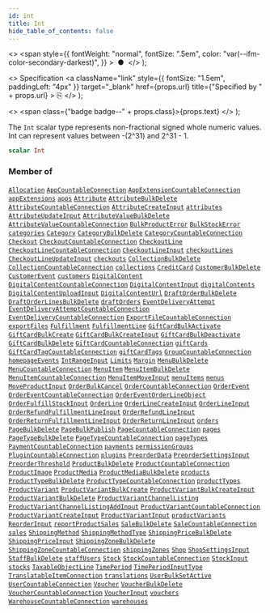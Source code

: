 ```yaml
---
id: int
title: Int
hide_table_of_contents: false
---
```


  <>
    <span
      style={{
        fontWeight: "normal",
        fontSize: ".5em",
        color: "var(--ifm-color-secondary-darkest)",
      }}
    >
      &nbsp;●&nbsp;
    </span>
  </>
);

  <>
    Specification
    <a
      className="link"
      style={{ fontSize: "1.5em", paddingLeft: "4px" }}
      target="\_blank"
      href={props.url}
      title={"Specified by " + props.url}
    >
      ⎘
    </a>
  </>
);

  <>
    <span class={"badge badge--" + props.class}>{props.text}</span>
  </>
);

The `Int` scalar type represents non-fractional signed whole numeric values. Int can represent values between -(2^31) and 2^31 - 1.

```graphql
scalar Int
```

### Member of

[`Allocation`](../../../developer/api-reference/objects/allocation) <Badge class="secondary" text="object"/><Bullet />[`AppCountableConnection`](../../../developer/api-reference/objects/app-countable-connection) <Badge class="secondary" text="object"/><Bullet />[`AppExtensionCountableConnection`](../../../developer/api-reference/objects/app-extension-countable-connection) <Badge class="secondary" text="object"/><Bullet />[`appExtensions`](../../../developer/api-reference/queries/app-extensions) <Badge class="secondary" text="query"/><Bullet />[`apps`](../../../developer/api-reference/queries/apps) <Badge class="secondary" text="query"/><Bullet />[`Attribute`](../../../developer/api-reference/objects/attribute) <Badge class="secondary" text="object"/><Bullet />[`AttributeBulkDelete`](../../../developer/api-reference/objects/attribute-bulk-delete) <Badge class="secondary" text="object"/><Bullet />[`AttributeCountableConnection`](../../../developer/api-reference/objects/attribute-countable-connection) <Badge class="secondary" text="object"/><Bullet />[`AttributeCreateInput`](../../../developer/api-reference/inputs/attribute-create-input) <Badge class="secondary" text="input"/><Bullet />[`attributes`](../../../developer/api-reference/queries/attributes) <Badge class="secondary" text="query"/><Bullet />[`AttributeUpdateInput`](../../../developer/api-reference/inputs/attribute-update-input) <Badge class="secondary" text="input"/><Bullet />[`AttributeValueBulkDelete`](../../../developer/api-reference/objects/attribute-value-bulk-delete) <Badge class="secondary" text="object"/><Bullet />[`AttributeValueCountableConnection`](../../../developer/api-reference/objects/attribute-value-countable-connection) <Badge class="secondary" text="object"/><Bullet />[`BulkProductError`](../../../developer/api-reference/objects/bulk-product-error) <Badge class="secondary" text="object"/><Bullet />[`BulkStockError`](../../../developer/api-reference/objects/bulk-stock-error) <Badge class="secondary" text="object"/><Bullet />[`categories`](../../../developer/api-reference/queries/categories) <Badge class="secondary" text="query"/><Bullet />[`Category`](../../../developer/api-reference/objects/category) <Badge class="secondary" text="object"/><Bullet />[`CategoryBulkDelete`](../../../developer/api-reference/objects/category-bulk-delete) <Badge class="secondary" text="object"/><Bullet />[`CategoryCountableConnection`](../../../developer/api-reference/objects/category-countable-connection) <Badge class="secondary" text="object"/><Bullet />[`Checkout`](../../../developer/api-reference/objects/checkout) <Badge class="secondary" text="object"/><Bullet />[`CheckoutCountableConnection`](../../../developer/api-reference/objects/checkout-countable-connection) <Badge class="secondary" text="object"/><Bullet />[`CheckoutLine`](../../../developer/api-reference/objects/checkout-line) <Badge class="secondary" text="object"/><Bullet />[`CheckoutLineCountableConnection`](../../../developer/api-reference/objects/checkout-line-countable-connection) <Badge class="secondary" text="object"/><Bullet />[`CheckoutLineInput`](../../../developer/api-reference/inputs/checkout-line-input) <Badge class="secondary" text="input"/><Bullet />[`checkoutLines`](../../../developer/api-reference/queries/checkout-lines) <Badge class="secondary" text="query"/><Bullet />[`CheckoutLineUpdateInput`](../../../developer/api-reference/inputs/checkout-line-update-input) <Badge class="secondary" text="input"/><Bullet />[`checkouts`](../../../developer/api-reference/queries/checkouts) <Badge class="secondary" text="query"/><Bullet />[`CollectionBulkDelete`](../../../developer/api-reference/objects/collection-bulk-delete) <Badge class="secondary" text="object"/><Bullet />[`CollectionCountableConnection`](../../../developer/api-reference/objects/collection-countable-connection) <Badge class="secondary" text="object"/><Bullet />[`collections`](../../../developer/api-reference/queries/collections) <Badge class="secondary" text="query"/><Bullet />[`CreditCard`](../../../developer/api-reference/objects/credit-card) <Badge class="secondary" text="object"/><Bullet />[`CustomerBulkDelete`](../../../developer/api-reference/objects/customer-bulk-delete) <Badge class="secondary" text="object"/><Bullet />[`CustomerEvent`](../../../developer/api-reference/objects/customer-event) <Badge class="secondary" text="object"/><Bullet />[`customers`](../../../developer/api-reference/queries/customers) <Badge class="secondary" text="query"/><Bullet />[`DigitalContent`](../../../developer/api-reference/objects/digital-content) <Badge class="secondary" text="object"/><Bullet />[`DigitalContentCountableConnection`](../../../developer/api-reference/objects/digital-content-countable-connection) <Badge class="secondary" text="object"/><Bullet />[`DigitalContentInput`](../../../developer/api-reference/inputs/digital-content-input) <Badge class="secondary" text="input"/><Bullet />[`digitalContents`](../../../developer/api-reference/queries/digital-contents) <Badge class="secondary" text="query"/><Bullet />[`DigitalContentUploadInput`](../../../developer/api-reference/inputs/digital-content-upload-input) <Badge class="secondary" text="input"/><Bullet />[`DigitalContentUrl`](../../../developer/api-reference/objects/digital-content-url) <Badge class="secondary" text="object"/><Bullet />[`DraftOrderBulkDelete`](../../../developer/api-reference/objects/draft-order-bulk-delete) <Badge class="secondary" text="object"/><Bullet />[`DraftOrderLinesBulkDelete`](../../../developer/api-reference/objects/draft-order-lines-bulk-delete) <Badge class="secondary" text="object"/><Bullet />[`draftOrders`](../../../developer/api-reference/queries/draft-orders) <Badge class="secondary" text="query"/><Bullet />[`EventDeliveryAttempt`](../../../developer/api-reference/objects/event-delivery-attempt) <Badge class="secondary" text="object"/><Bullet />[`EventDeliveryAttemptCountableConnection`](../../../developer/api-reference/objects/event-delivery-attempt-countable-connection) <Badge class="secondary" text="object"/><Bullet />[`EventDeliveryCountableConnection`](../../../developer/api-reference/objects/event-delivery-countable-connection) <Badge class="secondary" text="object"/><Bullet />[`ExportFileCountableConnection`](../../../developer/api-reference/objects/export-file-countable-connection) <Badge class="secondary" text="object"/><Bullet />[`exportFiles`](../../../developer/api-reference/queries/export-files) <Badge class="secondary" text="query"/><Bullet />[`Fulfillment`](../../../developer/api-reference/objects/fulfillment) <Badge class="secondary" text="object"/><Bullet />[`FulfillmentLine`](../../../developer/api-reference/objects/fulfillment-line) <Badge class="secondary" text="object"/><Bullet />[`GiftCardBulkActivate`](../../../developer/api-reference/objects/gift-card-bulk-activate) <Badge class="secondary" text="object"/><Bullet />[`GiftCardBulkCreate`](../../../developer/api-reference/objects/gift-card-bulk-create) <Badge class="secondary" text="object"/><Bullet />[`GiftCardBulkCreateInput`](../../../developer/api-reference/inputs/gift-card-bulk-create-input) <Badge class="secondary" text="input"/><Bullet />[`GiftCardBulkDeactivate`](../../../developer/api-reference/objects/gift-card-bulk-deactivate) <Badge class="secondary" text="object"/><Bullet />[`GiftCardBulkDelete`](../../../developer/api-reference/objects/gift-card-bulk-delete) <Badge class="secondary" text="object"/><Bullet />[`GiftCardCountableConnection`](../../../developer/api-reference/objects/gift-card-countable-connection) <Badge class="secondary" text="object"/><Bullet />[`giftCards`](../../../developer/api-reference/queries/gift-cards) <Badge class="secondary" text="query"/><Bullet />[`GiftCardTagCountableConnection`](../../../developer/api-reference/objects/gift-card-tag-countable-connection) <Badge class="secondary" text="object"/><Bullet />[`giftCardTags`](../../../developer/api-reference/queries/gift-card-tags) <Badge class="secondary" text="query"/><Bullet />[`GroupCountableConnection`](../../../developer/api-reference/objects/group-countable-connection) <Badge class="secondary" text="object"/><Bullet />[`homepageEvents`](../../../developer/api-reference/queries/homepage-events) <Badge class="secondary" text="query"/><Bullet />[`IntRangeInput`](../../../developer/api-reference/inputs/int-range-input) <Badge class="secondary" text="input"/><Bullet />[`Limits`](../../../developer/api-reference/objects/limits) <Badge class="secondary" text="object"/><Bullet />[`Margin`](../../../developer/api-reference/objects/margin) <Badge class="secondary" text="object"/><Bullet />[`MenuBulkDelete`](../../../developer/api-reference/objects/menu-bulk-delete) <Badge class="secondary" text="object"/><Bullet />[`MenuCountableConnection`](../../../developer/api-reference/objects/menu-countable-connection) <Badge class="secondary" text="object"/><Bullet />[`MenuItem`](../../../developer/api-reference/objects/menu-item) <Badge class="secondary" text="object"/><Bullet />[`MenuItemBulkDelete`](../../../developer/api-reference/objects/menu-item-bulk-delete) <Badge class="secondary" text="object"/><Bullet />[`MenuItemCountableConnection`](../../../developer/api-reference/objects/menu-item-countable-connection) <Badge class="secondary" text="object"/><Bullet />[`MenuItemMoveInput`](../../../developer/api-reference/inputs/menu-item-move-input) <Badge class="secondary" text="input"/><Bullet />[`menuItems`](../../../developer/api-reference/queries/menu-items) <Badge class="secondary" text="query"/><Bullet />[`menus`](../../../developer/api-reference/queries/menus) <Badge class="secondary" text="query"/><Bullet />[`MoveProductInput`](../../../developer/api-reference/inputs/move-product-input) <Badge class="secondary" text="input"/><Bullet />[`OrderBulkCancel`](../../../developer/api-reference/objects/order-bulk-cancel) <Badge class="secondary" text="object"/><Bullet />[`OrderCountableConnection`](../../../developer/api-reference/objects/order-countable-connection) <Badge class="secondary" text="object"/><Bullet />[`OrderEvent`](../../../developer/api-reference/objects/order-event) <Badge class="secondary" text="object"/><Bullet />[`OrderEventCountableConnection`](../../../developer/api-reference/objects/order-event-countable-connection) <Badge class="secondary" text="object"/><Bullet />[`OrderEventOrderLineObject`](../../../developer/api-reference/objects/order-event-order-line-object) <Badge class="secondary" text="object"/><Bullet />[`OrderFulfillStockInput`](../../../developer/api-reference/inputs/order-fulfill-stock-input) <Badge class="secondary" text="input"/><Bullet />[`OrderLine`](../../../developer/api-reference/objects/order-line) <Badge class="secondary" text="object"/><Bullet />[`OrderLineCreateInput`](../../../developer/api-reference/inputs/order-line-create-input) <Badge class="secondary" text="input"/><Bullet />[`OrderLineInput`](../../../developer/api-reference/inputs/order-line-input) <Badge class="secondary" text="input"/><Bullet />[`OrderRefundFulfillmentLineInput`](../../../developer/api-reference/inputs/order-refund-fulfillment-line-input) <Badge class="secondary" text="input"/><Bullet />[`OrderRefundLineInput`](../../../developer/api-reference/inputs/order-refund-line-input) <Badge class="secondary" text="input"/><Bullet />[`OrderReturnFulfillmentLineInput`](../../../developer/api-reference/inputs/order-return-fulfillment-line-input) <Badge class="secondary" text="input"/><Bullet />[`OrderReturnLineInput`](../../../developer/api-reference/inputs/order-return-line-input) <Badge class="secondary" text="input"/><Bullet />[`orders`](../../../developer/api-reference/queries/orders) <Badge class="secondary" text="query"/><Bullet />[`PageBulkDelete`](../../../developer/api-reference/objects/page-bulk-delete) <Badge class="secondary" text="object"/><Bullet />[`PageBulkPublish`](../../../developer/api-reference/objects/page-bulk-publish) <Badge class="secondary" text="object"/><Bullet />[`PageCountableConnection`](../../../developer/api-reference/objects/page-countable-connection) <Badge class="secondary" text="object"/><Bullet />[`pages`](../../../developer/api-reference/queries/pages) <Badge class="secondary" text="query"/><Bullet />[`PageTypeBulkDelete`](../../../developer/api-reference/objects/page-type-bulk-delete) <Badge class="secondary" text="object"/><Bullet />[`PageTypeCountableConnection`](../../../developer/api-reference/objects/page-type-countable-connection) <Badge class="secondary" text="object"/><Bullet />[`pageTypes`](../../../developer/api-reference/queries/page-types) <Badge class="secondary" text="query"/><Bullet />[`PaymentCountableConnection`](../../../developer/api-reference/objects/payment-countable-connection) <Badge class="secondary" text="object"/><Bullet />[`payments`](../../../developer/api-reference/queries/payments) <Badge class="secondary" text="query"/><Bullet />[`permissionGroups`](../../../developer/api-reference/queries/permission-groups) <Badge class="secondary" text="query"/><Bullet />[`PluginCountableConnection`](../../../developer/api-reference/objects/plugin-countable-connection) <Badge class="secondary" text="object"/><Bullet />[`plugins`](../../../developer/api-reference/queries/plugins) <Badge class="secondary" text="query"/><Bullet />[`PreorderData`](../../../developer/api-reference/objects/preorder-data) <Badge class="secondary" text="object"/><Bullet />[`PreorderSettingsInput`](../../../developer/api-reference/inputs/preorder-settings-input) <Badge class="secondary" text="input"/><Bullet />[`PreorderThreshold`](../../../developer/api-reference/objects/preorder-threshold) <Badge class="secondary" text="object"/><Bullet />[`ProductBulkDelete`](../../../developer/api-reference/objects/product-bulk-delete) <Badge class="secondary" text="object"/><Bullet />[`ProductCountableConnection`](../../../developer/api-reference/objects/product-countable-connection) <Badge class="secondary" text="object"/><Bullet />[`ProductImage`](../../../developer/api-reference/objects/product-image) <Badge class="secondary" text="object"/><Bullet />[`ProductMedia`](../../../developer/api-reference/objects/product-media) <Badge class="secondary" text="object"/><Bullet />[`ProductMediaBulkDelete`](../../../developer/api-reference/objects/product-media-bulk-delete) <Badge class="secondary" text="object"/><Bullet />[`products`](../../../developer/api-reference/queries/products) <Badge class="secondary" text="query"/><Bullet />[`ProductTypeBulkDelete`](../../../developer/api-reference/objects/product-type-bulk-delete) <Badge class="secondary" text="object"/><Bullet />[`ProductTypeCountableConnection`](../../../developer/api-reference/objects/product-type-countable-connection) <Badge class="secondary" text="object"/><Bullet />[`productTypes`](../../../developer/api-reference/queries/product-types) <Badge class="secondary" text="query"/><Bullet />[`ProductVariant`](../../../developer/api-reference/objects/product-variant) <Badge class="secondary" text="object"/><Bullet />[`ProductVariantBulkCreate`](../../../developer/api-reference/objects/product-variant-bulk-create) <Badge class="secondary" text="object"/><Bullet />[`ProductVariantBulkCreateInput`](../../../developer/api-reference/inputs/product-variant-bulk-create-input) <Badge class="secondary" text="input"/><Bullet />[`ProductVariantBulkDelete`](../../../developer/api-reference/objects/product-variant-bulk-delete) <Badge class="secondary" text="object"/><Bullet />[`ProductVariantChannelListing`](../../../developer/api-reference/objects/product-variant-channel-listing) <Badge class="secondary" text="object"/><Bullet />[`ProductVariantChannelListingAddInput`](../../../developer/api-reference/inputs/product-variant-channel-listing-add-input) <Badge class="secondary" text="input"/><Bullet />[`ProductVariantCountableConnection`](../../../developer/api-reference/objects/product-variant-countable-connection) <Badge class="secondary" text="object"/><Bullet />[`ProductVariantCreateInput`](../../../developer/api-reference/inputs/product-variant-create-input) <Badge class="secondary" text="input"/><Bullet />[`ProductVariantInput`](../../../developer/api-reference/inputs/product-variant-input) <Badge class="secondary" text="input"/><Bullet />[`productVariants`](../../../developer/api-reference/queries/product-variants) <Badge class="secondary" text="query"/><Bullet />[`ReorderInput`](../../../developer/api-reference/inputs/reorder-input) <Badge class="secondary" text="input"/><Bullet />[`reportProductSales`](../../../developer/api-reference/queries/report-product-sales) <Badge class="secondary" text="query"/><Bullet />[`SaleBulkDelete`](../../../developer/api-reference/objects/sale-bulk-delete) <Badge class="secondary" text="object"/><Bullet />[`SaleCountableConnection`](../../../developer/api-reference/objects/sale-countable-connection) <Badge class="secondary" text="object"/><Bullet />[`sales`](../../../developer/api-reference/queries/sales) <Badge class="secondary" text="query"/><Bullet />[`ShippingMethod`](../../../developer/api-reference/objects/shipping-method) <Badge class="secondary" text="object"/><Bullet />[`ShippingMethodType`](../../../developer/api-reference/objects/shipping-method-type) <Badge class="secondary" text="object"/><Bullet />[`ShippingPriceBulkDelete`](../../../developer/api-reference/objects/shipping-price-bulk-delete) <Badge class="secondary" text="object"/><Bullet />[`ShippingPriceInput`](../../../developer/api-reference/inputs/shipping-price-input) <Badge class="secondary" text="input"/><Bullet />[`ShippingZoneBulkDelete`](../../../developer/api-reference/objects/shipping-zone-bulk-delete) <Badge class="secondary" text="object"/><Bullet />[`ShippingZoneCountableConnection`](../../../developer/api-reference/objects/shipping-zone-countable-connection) <Badge class="secondary" text="object"/><Bullet />[`shippingZones`](../../../developer/api-reference/queries/shipping-zones) <Badge class="secondary" text="query"/><Bullet />[`Shop`](../../../developer/api-reference/objects/shop) <Badge class="secondary" text="object"/><Bullet />[`ShopSettingsInput`](../../../developer/api-reference/inputs/shop-settings-input) <Badge class="secondary" text="input"/><Bullet />[`StaffBulkDelete`](../../../developer/api-reference/objects/staff-bulk-delete) <Badge class="secondary" text="object"/><Bullet />[`staffUsers`](../../../developer/api-reference/queries/staff-users) <Badge class="secondary" text="query"/><Bullet />[`Stock`](../../../developer/api-reference/objects/stock) <Badge class="secondary" text="object"/><Bullet />[`StockCountableConnection`](../../../developer/api-reference/objects/stock-countable-connection) <Badge class="secondary" text="object"/><Bullet />[`StockInput`](../../../developer/api-reference/inputs/stock-input) <Badge class="secondary" text="input"/><Bullet />[`stocks`](../../../developer/api-reference/queries/stocks) <Badge class="secondary" text="query"/><Bullet />[`TaxableObjectLine`](../../../developer/api-reference/objects/taxable-object-line) <Badge class="secondary" text="object"/><Bullet />[`TimePeriod`](../../../developer/api-reference/objects/time-period) <Badge class="secondary" text="object"/><Bullet />[`TimePeriodInputType`](../../../developer/api-reference/inputs/time-period-input-type) <Badge class="secondary" text="input"/><Bullet />[`TranslatableItemConnection`](../../../developer/api-reference/objects/translatable-item-connection) <Badge class="secondary" text="object"/><Bullet />[`translations`](../../../developer/api-reference/queries/translations) <Badge class="secondary" text="query"/><Bullet />[`UserBulkSetActive`](../../../developer/api-reference/objects/user-bulk-set-active) <Badge class="secondary" text="object"/><Bullet />[`UserCountableConnection`](../../../developer/api-reference/objects/user-countable-connection) <Badge class="secondary" text="object"/><Bullet />[`Voucher`](../../../developer/api-reference/objects/voucher) <Badge class="secondary" text="object"/><Bullet />[`VoucherBulkDelete`](../../../developer/api-reference/objects/voucher-bulk-delete) <Badge class="secondary" text="object"/><Bullet />[`VoucherCountableConnection`](../../../developer/api-reference/objects/voucher-countable-connection) <Badge class="secondary" text="object"/><Bullet />[`VoucherInput`](../../../developer/api-reference/inputs/voucher-input) <Badge class="secondary" text="input"/><Bullet />[`vouchers`](../../../developer/api-reference/queries/vouchers) <Badge class="secondary" text="query"/><Bullet />[`WarehouseCountableConnection`](../../../developer/api-reference/objects/warehouse-countable-connection) <Badge class="secondary" text="object"/><Bullet />[`warehouses`](../../../developer/api-reference/queries/warehouses) <Badge class="secondary" text="query"/>
